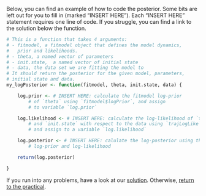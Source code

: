 Below, you can find an example of how to code the posterior. Some bits are left out for you to fill in (marked "INSERT HERE"). Each "INSERT HERE" statement requires one line of code. If you struggle, you can find a link to the solution below the function.

```r
# This is a function that takes 4 arguments:
# - fitmodel, a fitmodel object that defines the model dynamics,
#   prior and likelihoods.
# - theta, a named vector of parameters
# - init.state,  a named vector of initial state
# - data, the data set we are fitting the model to
# It should return the posterior for the given model, parameters,
# initial state and data.
my_logPosterior <- function(fitmodel, theta, init.state, data) {

    log.prior <- # INSERT HERE: calculate the fitmodel log-prior
        # of `theta` using `fitmodel$logPrior`, and assign
        # to variable `log.prior`

    log.likelihood <- # INSERT HERE: calculate the log-likelihood of `theta`
        # and `init.state` with respect to the data using `trajLogLike`
        # and assign to a variable `log.likelihood`

    log.posterior <- # INSERT HERE: calulate the log-posterior using the
        # log-prior and log-likelihood

    return(log.posterior)

}

```

If you run into any problems, have a look at our [solution](posterior_example_solution.html). Otherwise, [return to the practical](introduction.html#calculate-the-posterior).
